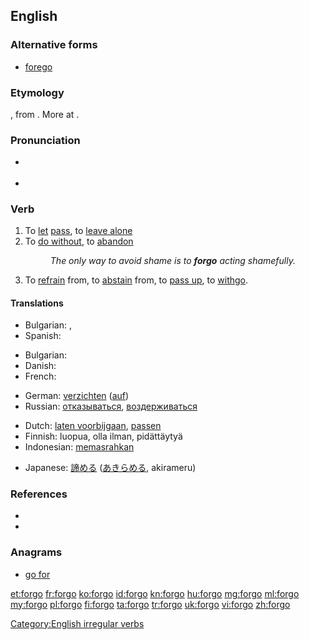 ==English==

===Alternative forms===
* [[forego]]

===Etymology===
{{etyl|enm|en}} {{term|forgon|forgon|to go by, pass up|lang=enm}}, from {{etyl|ang|en}} {{term|forgan|forgān|to go away, forgo|lang=ang}}. More at {{prefix|for|go}}.

===Pronunciation===
* {{a|UK}} {{IPA|/fɔːˈɡəʊ/}}
* {{a|US}} {{IPA|/ˈfɔɻ.ɡoʊ/|/fɔɻˈɡoʊ/}}

===Verb===
{{en-verb|forgoes|forgoing|forwent|forgone}}

# To [[let]] [[pass]], to [[leave alone]]
# To [[do without]], to [[abandon]]
#: ''The only way to avoid shame is to '''forgo''' acting shamefully.''
# To [[refrain]] from, to [[abstain]] from, to [[pass up]], to [[withgo]].

====Translations====
{{trans-top|to let pass}}
* Bulgarian: {{t|bg|отказвам се|sc=Cyrl}}, {{t|bg|изоставям|sc=Cyrl}}
* Spanish: {{t-|es|pasar por alto}}
{{trans-mid}}
{{trans-bottom}}

{{trans-top|to do without}}
* Bulgarian: {{t|bg|минавам без|sc=Cyrl}}
* Danish: {{t-|da|undvære}}
* French: {{t+|fr|se passer de}}
{{trans-mid}}
* German: [[verzichten]] ([[auf]])
* Russian: [[отказываться]], [[воздерживаться]]
{{trans-bottom}}

{{checktrans-top}}
* Dutch: [[laten voorbijgaan]], [[passen]]
* Finnish: luopua, olla ilman, pidättäytyä
* Indonesian: [[pasrah|memasrahkan]]
{{trans-mid}}
* Japanese: [[諦める]] ([[あきらめる]], akirameru)
{{trans-bottom}}

===References===
* {{R:Century 1911}}
* {{R:Webster 1913}}

===Anagrams===
* [[go for#English|go for]]

[[Category:English irregular verbs]]

[[et:forgo]]
[[fr:forgo]]
[[ko:forgo]]
[[id:forgo]]
[[kn:forgo]]
[[hu:forgo]]
[[mg:forgo]]
[[ml:forgo]]
[[my:forgo]]
[[pl:forgo]]
[[fi:forgo]]
[[ta:forgo]]
[[tr:forgo]]
[[uk:forgo]]
[[vi:forgo]]
[[zh:forgo]]